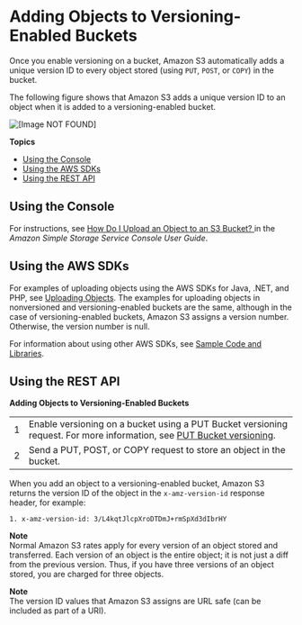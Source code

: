 # Adding Objects to Versioning\-Enabled Buckets<a name="AddingObjectstoVersioningEnabledBuckets"></a>

Once you enable versioning on a bucket, Amazon S3 automatically adds a unique version ID to every object stored \(using `PUT`, `POST`, or `COPY`\) in the bucket\. 

The following figure shows that Amazon S3 adds a unique version ID to an object when it is added to a versioning\-enabled bucket\. 

![\[Image NOT FOUND\]](http://docs.aws.amazon.com/AmazonS3/latest/dev/images/versioning_PUT_versionEnabled.png)

**Topics**
+ [Using the Console](#add-obj-versioning-enabled-bucket-console)
+ [Using the AWS SDKs](#add-obj-versioning-enabled-bucket-sdk)
+ [Using the REST API](#add-obj-versioning-enabled-bucket-rest)

## Using the Console<a name="add-obj-versioning-enabled-bucket-console"></a>

 For instructions, see [How Do I Upload an Object to an S3 Bucket? ](https://docs.aws.amazon.com/AmazonS3/latest/user-guide/upload-objects.html) in the *Amazon Simple Storage Service Console User Guide*\. 

## Using the AWS SDKs<a name="add-obj-versioning-enabled-bucket-sdk"></a>

For examples of uploading objects using the AWS SDKs for Java, \.NET, and PHP, see [Uploading Objects](UploadingObjects.mdx)\. The examples for uploading objects in nonversioned and versioning\-enabled buckets are the same, although in the case of versioning\-enabled buckets, Amazon S3 assigns a version number\. Otherwise, the version number is null\. 

For information about using other AWS SDKs, see [Sample Code and Libraries](https://aws.amazon.com/code/)\. 

## Using the REST API<a name="add-obj-versioning-enabled-bucket-rest"></a>


**Adding Objects to Versioning\-Enabled Buckets**  

|  |  | 
| --- |--- |
| 1 | Enable versioning on a bucket using a PUT Bucket versioning request\. For more information, see [PUT Bucket versioning](https://docs.aws.amazon.com/AmazonS3/latest/API/RESTBucketPUTVersioningStatus.html)\. | 
| 2 | Send a PUT, POST, or COPY request to store an object in the bucket\. | 

When you add an object to a versioning\-enabled bucket, Amazon S3 returns the version ID of the object in the `x-amz-version-id` response header, for example:

```
1. x-amz-version-id: 3/L4kqtJlcpXroDTDmJ+rmSpXd3dIbrHY
```

**Note**  
Normal Amazon S3 rates apply for every version of an object stored and transferred\. Each version of an object is the entire object; it is not just a diff from the previous version\. Thus, if you have three versions of an object stored, you are charged for three objects\. 

**Note**  
The version ID values that Amazon S3 assigns are URL safe \(can be included as part of a URI\)\.